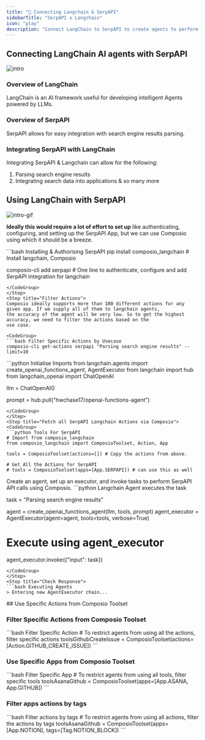 ```yaml
---
title: "🚀 Connecting Langchain & SerpAPI"
sidebarTitle: "SerpAPI x Langchain"
icon: "play"
description: "Connect LangChain to SerpAPI to create agents to perform tasks using natural language"
---
```


## Connecting LangChain AI agents with SerpAPI
![intro](/media/intro.jpg)

### Overview of LangChain

LangChain is an AI framework useful for developing intelligent Agents powered by LLMs.

### Overview of SerpAPI

SerpAPI allows for easy integration with search engine results parsing.

### Integrating SerpAPI with LangChain

Integrating SerpAPI & Langchain can allow for the following:

1. Parsing search engine results
2. Integrating search data into applications
& so many more

## Using LangChain with SerpAPI
![intro-gif](/media/intro.gif)
<Steps>
<Step title="Setting Up the Environment">

**Ideally this would require a lot of effort to set up** like authenticating, configuring, and setting up the SerpAPI App, but we can use Composio using which it should be a breeze.

<CodeGroup>
```bash Installing & Authorising SerpAPI
pip install composio_langchain # Install langchain, Composio 

composio-cli add serpapi # One line to authenticate, configure and add SerpAPI integration for langchain
```
</CodeGroup>
</Step>
<Step title="Filter Actions">
Composio ideally supports more than 100 different actions for any given app. If we supply all of them to langchain agents, 
the accuracy of the agent will be very low. So to get the highest accuracy, we need to filter the actions based on the 
use case.

<CodeGroup>
```bash Filter Specific Actions by Usecase
composio-cli get-actions serpapi "Parsing search engine results" --limit=10
```
</CodeGroup>

</Step>
<Step title="Import Base Packages">

<CodeGroup>
```python Initialise Imports
from langchain.agents import create_openai_functions_agent, AgentExecutor
from langchain import hub
from langchain_openai import ChatOpenAI


llm = ChatOpenAI()

prompt = hub.pull("hwchase17/openai-functions-agent")
```
</CodeGroup>
</Step>
<Step title="Fetch all SerpAPI Langchain Actions via Composio">
<CodeGroup>
```python Tools For SerpAPI
# Import from composio_langchain
from composio_langchain import ComposioToolset, Action, App

tools = ComposioToolset(actions=[]) # Copy the actions from above. 

# Get All the Actions for SerpAPI
# tools = ComposioToolset(apps=[App.SERPAPI]) # can use this as well
```
</CodeGroup>
</Step>
<Step title="Execute the Agent">
Create an agent, set up an executor, and invoke tasks to perform SerpAPI API calls using Composio. 
<CodeGroup>
```python Langchain Agent executes the task

task = "Parsing search engine results"

agent = create_openai_functions_agent(llm, tools, prompt)
agent_executor = AgentExecutor(agent=agent, tools=tools, verbose=True)

# Execute using agent_executor
agent_executor.invoke({"input": task})
```
</CodeGroup>
</Step>
<Step title="Check Response">
```bash Executing Agents
> Entering new AgentExecutor chain...
```
</Step>
</Steps>
## Use Specific Actions from Composio Toolset

### Filter Specific Actions from Composio Toolset

<CodeGroup>
```bash Filter Specific Action
# To restrict agents from using all the actions, filter specific actions
toolsGithubCreateIssue = ComposioToolset(actions=[Action.GITHUB_CREATE_ISSUE])
```
</CodeGroup>

### Use Specific Apps from Composio Toolset
<CodeGroup>
```bash Filter Specific App
# To restrict agents from using all tools, filter specific tools
toolsAsanaGithub = ComposioToolset(apps=[App.ASANA, App.GITHUB])
```
</CodeGroup>

### Filter apps actions by tags 
<CodeGroup>
```bash Filter actions by tags
# To restrict agents from using all actions, filter the actions by tags
toolsAsanaGithub = ComposioToolset(apps=[App.NOTION], tags=[Tag.NOTION_BLOCK])
```
</CodeGroup>


